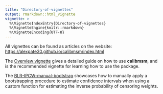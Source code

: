 ```yaml
---
title: "Directory-of-vignettes"
output: rmarkdown::html_vignette
vignette: >
  %\VignetteIndexEntry{Directory-of-vignettes}
  %\VignetteEngine{knitr::rmarkdown}
  %\VignetteEncoding{UTF-8}
---
```


All vignettes can be found as articles on the website: [https://alexpate30.github.io/calibmsm/index.html](https://alexpate30.github.io/calibmsm/index.html)

The [Overview vignette](https://alexpate30.github.io/calibmsm/articles/overview_vignette.pdf) gives a detailed guide on how to use **calibmsm**, and is the recommended vignette for learning how to use the package.

The [BLR-IPCW-manual-bootstrap](https://alexpate30.github.io/calibmsm/articles/BLR-IPCW-manual-bootstrap.html) showcases how to manually apply a bootstrapping procedure to estimate confidence intervals when using a custom function for estimating the inverse probability of censoring weights.

